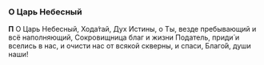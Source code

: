 ### O Царь Небесный

**П** О Царь Небесный, Хода́тай, Дух Истины, о Ты, везде пребывающий и всё наполняющий, Со­кро­вищ­ница благ и жизни Податель, приди́ и вселись в нас, и очи­сти нас от вся­кой скверны, и спа­си, Бла­го́й, ду­ши наши!
